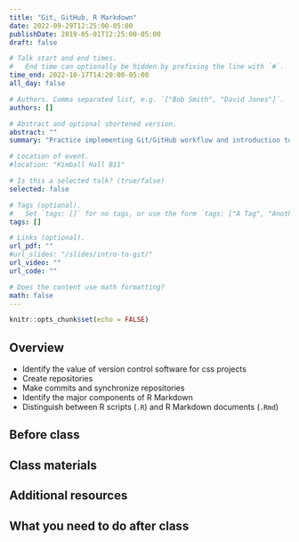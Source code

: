 ```yaml
---
title: "Git, GitHub, R Markdown"
date: 2022-09-29T12:25:00-05:00
publishDate: 2019-05-01T12:25:00-05:00
draft: false

# Talk start and end times.
#   End time can optionally be hidden by prefixing the line with `#`.
time_end: 2022-10-17T14:20:00-05:00
all_day: false

# Authors. Comma separated list, e.g. `["Bob Smith", "David Jones"]`.
authors: []

# Abstract and optional shortened version.
abstract: ""
summary: "Practice implementing Git/GitHub workflow and introduction to R Markdown."

# Location of event.
#location: "Kimball Hall B11"

# Is this a selected talk? (true/false)
selected: false

# Tags (optional).
#   Set `tags: []` for no tags, or use the form `tags: ["A Tag", "Another Tag"]` for one or more tags.
tags: []

# Links (optional).
url_pdf: ""
#url_slides: "/slides/intro-to-git/"
url_video: ""
url_code: ""

# Does the content use math formatting?
math: false
---
```


```r
knitr::opts_chunk$set(echo = FALSE)
```

## Overview 
<!--[^bryan]-->

* Identify the value of version control software for css projects
* Create repositories
* Make commits and synchronize repositories
* Identify the major components of R Markdown
* Distinguish between R scripts (`.R`) and R Markdown documents (`.Rmd`)

## Before class


## Class materials


## Additional resources


## What you need to do after class

<!-- [^bryan]: Meeting title courtesy of Jenny Bryan's ["Excuse Me, Do You Have a Moment to Talk About Version Control?"](https://www.tandfonline.com/doi/full/10.1080/00031305.2017.1399928) -->
